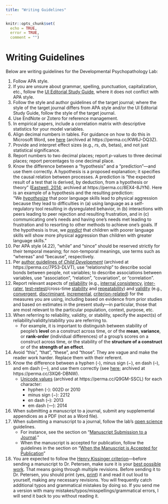 ```yaml
---
title: "Writing Guidelines"
---
```


```r
knitr::opts_chunk$set(
  echo = TRUE,
  error = TRUE,
  comment = "")
```

# Writing Guidelines

Below are writing guidelines for the Developmental Psychopathology Lab:

1. Follow APA style.
1. If you are unsure about grammar, spelling, punctuation, capitalization, etc., follow the [UI Editorial Study Guide](https://brand.uiowa.edu/editorial-style-guide), where it does not conflict with APA style.
1. Follow the style and author guidelines of the target journal; where the style of the target journal differs from APA style and/or the UI Editorial Study Guide, follow the style of the target journal.
1. Use EndNote or Zotero for reference management.
1. In empirical papers, include a correlation matrix with descriptive statistics for your model variables.
1. Align decimal numbers in tables.
For guidance on how to do this in Microsoft Word, see [here](https://wordribbon.tips.net/T011852_Aligning_Decimal_Numbers_in_Tables.html) (archived at https://perma.cc/KW6J-DQ3Z).
1. Provide and interpret effect sizes (e.g., *r*s, *d*s, betas), and not just statistical significance.
1. Report numbers to two decimal places; report *p*-values to three decimal places; report percentages to one decimal place.
1. Know the difference between a "hypothesis" and a "prediction"—and use them correctly.
A hypothesis is a proposed explanation; it specifies the causal relation between processes.
A prediction is "the expected result of a test that is derived, by deduction, from a hypothesis or theory" ([Eastwell, 2014](https://files.eric.ed.gov/fulltext/EJ1057150.pdf); archived at https://perma.cc/8EX4-8JYN).
Here is an example of a hypothesis and the resulting prediction:
<br>
"We <u>*hypothesize*</u> that poor language skills lead to physical aggression because they lead to difficulties in (a) using language as a self-regulatory tool resulting in dysregulated behavior, in (b) interactions with peers leading to peer rejection and resulting frustration, and in (c) communicating one's needs and having one's needs met leading to frustration and to resorting to other methods to achieve one's goals.
If the hypothesis is true, we <u>*predict*</u> that children with poorer language skills will show more physical aggression than children with greater language skills."
1. Per APA style (4.22), "while" and "since" should be reserved strictly for their temporal meaning; for non-temporal meanings, use terms such as "whereas" and "because", respectively.
1. Per [author guidelines of *Child Development*](https://www.srcd.org/research/journals/child-development/child-development-submission-guidelines#APA) (archived at https://perma.cc/7P53-DLVT), use "relationship" to describe social bonds between people, not variables; to describe associations between variables, use "association", "relation", "covariation", or "correlation".
1. Report relevant aspects of [reliability](https://isaactpetersen.github.io/Principles-Psychological-Assessment/reliability.html#typesOfReliability) (e.g., [internal consistency](https://isaactpetersen.github.io/Principles-Psychological-Assessment/reliability.html#internalConsistency-reliability), [inter-rater](https://isaactpetersen.github.io/Principles-Psychological-Assessment/reliability.html#interrater-reliability), [test–retest](https://isaactpetersen.github.io/Principles-Psychological-Assessment/reliability.html#testRetest-reliability)/cross-time [stability](https://isaactpetersen.github.io/Principles-Psychological-Assessment/reliability.html#stability) and [repeatability](https://isaactpetersen.github.io/Principles-Psychological-Assessment/reliability.html#repeatability)) and [validity](https://isaactpetersen.github.io/Principles-Psychological-Assessment/validity.html#measurementValidity) (e.g., [convergent](https://isaactpetersen.github.io/Principles-Psychological-Assessment/validity.html#convergentValidity), [discriminant](https://isaactpetersen.github.io/Principles-Psychological-Assessment/validity.html#discriminantValidity), [incremental](https://isaactpetersen.github.io/Principles-Psychological-Assessment/validity.html#incrementalValidity), [criterion-related](https://isaactpetersen.github.io/Principles-Psychological-Assessment/validity.html#criterionValidity)) for the measures you are using, including based on evidence from prior studies and based on estimates in the present study—in particular, those that are most relevant to the particular population, context, purpose, etc.
1. When referring to reliability, validity, or stability, specify the aspect(s) of reliability/validity/stability you are referring to.
    - For example, it is important to distinguish between stability of people's **level** on a construct across time, or of the **mean**, **variance**, or **rank-order** (individual differences) of a group’s scores on a construct across time, or the stability of the **structure of a construct** or of the **strength of an effect**.
1. Avoid "this", "that", "these", and "those".
They are vague and make the reader work harder.
Replace them with their referent.
1. Know the difference between a hyphen (-), minus sign (−), en dash (–), and em dash (—), and use them correctly (see [here](https://jakubmarian.com/hyphen-minus-en-dash-and-em-dash-difference-and-usage-in-english/); archived at https://perma.cc/3XQ6-DBNW).
    - [Unicode values](https://www.punctuationmatters.com/the-difference-between-a-dash-and-a-minus-sign/) (archived at https://perma.cc/Q9GM-SSCL) for each character:
      - hyphen (-): 002D or 2010
      - minus sign (−): 2212
      - en dash (–): 2013
      - em dash (—): 2014
1. When submitting a manuscript to a journal, submit any supplemental appendices as a PDF (not as a Word file).
1. When submitting a manuscript to a journal, follow the lab's [open science](openScience.html) guidelines.
    - For instance, see the section on "[Manuscript Submission to a Journal](openScience.html#journal)."
    - When the manuscript is accepted for publication, follow the guidelines in the section on "[When the Manuscript is Accepted for Publication](openScience.html#accepted)"
1. You are expected to follow the [Henry Kissinger criterion](expectations-gradStudent.html#communication)—before sending a manuscript to Dr. Petersen, make sure it is your <u>best possible work</u>.
That means going through multiple revisions.
Before sending it to Dr. Petersen, you should print (yes, <u>print</u>) it and read it out loud to yourself, making any necessary revisions.
You will frequently catch additional typos and grammatical mistakes by doing so.
If you send me a version with many mistakes/typos/misspellings/grammatical errors, I will send it back to you without reading it.
